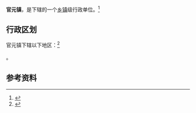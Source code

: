 {{中国乡级行政区|61/09/25/104/000}}

'''官元镇'''，是{{PRC admin/fullname|61/09/25/104/000|3}}下辖的一个[[乡镇|乡镇]]级行政单位。<ref>{{PRC admin/ref sgc|{{PRC admin/parent|61/09/25/104/000}}}}</ref>

== 行政区划 ==

官元镇下辖以下地区：<ref>{{PRC admin/ref sgc|61/09/25/104/000}}</ref>

{{PRC admin/children|61/09/25/104/000}}。

== 参考资料 ==

{{reflist}}

{{行政区划小作品}}
{{PRC admin/navcat|61/09/25/104/000}}